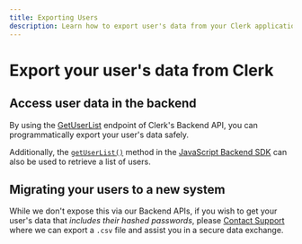 ```yaml
---
title: Exporting Users
description: Learn how to export user's data from your Clerk application.
---
```


# Export your user's data from Clerk

## Access user data in the backend
By using the [GetUserList](https://clerk.com/docs/reference/backend-api/tag/Users#operation/GetUserList) endpoint of Clerk's Backend API, you can programmatically export your user's data safely.

Additionally, the [`getUserList()`](/docs/references/backend/user/get-user-list) method in the [JavaScript Backend SDK](/docs/references/backend/overview) can also be used to retrieve a list of users.

## Migrating your users to a new system
While we don't expose this via our Backend APIs, if you wish to get your user's data that *includes their hashed passwords*, please [Contact Support](https://clerk.com/contact/support) where we can export a `.csv` file and assist you in a secure data exchange.
